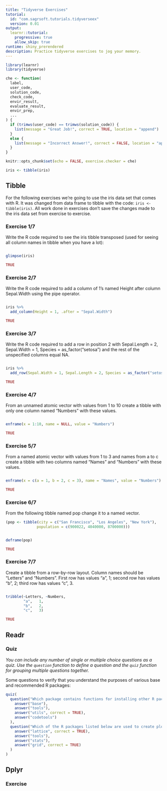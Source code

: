 ```yaml
---
title: "Tidyverse Exercises"
tutorial:
  id: "com.sagrsoft.tutorials.tidyverseex"
  version: 0.01
output: 
  learnr::tutorial:
    progressive: true
    allow_skip: true
runtime: shiny_prerendered
description: Practice tidyverse exercises to jog your memory.
---
```


```r
library(learnr)
library(tidyverse)

che <- function(
  label,
  user_code,
  solution_code,
  check_code,
  envir_result,
  evaluate_result,
  envir_prep,
  ...
) {
  if (trimws(user_code) == trimws(solution_code)) {
    list(message = "Great Job!", correct = TRUE, location = "append")  
  }
  else {
    list(message = "Incorrect Answer!", correct = FALSE, location = "append")
  }
}

knitr::opts_chunk$set(echo = FALSE, exercise.checker = che)

iris <- tibble(iris)
```


## Tibble

For the following exercises we're going to use the iris data set that comes with R. It was changed from data frame to tibble with the code: 
`iris <- tibble(iris)`.  All work done in exercises don't save the changes made to the iris data set from exercise to exercise.

### Exercise 1/7

Write the R code required to see the iris tibble transposed (used for seeing all column names in tibble when you have a lot):

```r

```

```r
glimpse(iris)
```

```r
TRUE
```

### Exercise 2/7

Write the R code required to add a column of 1's named Height after column Sepal.Width using the pipe operator.

```r

```

```r
iris %>% 
  add_column(Height = 1, .after = "Sepal.Width")
```

```r
TRUE
```

### Exercise 3/7

Write the R code required to add a row in position 2 with Sepal.Length = 2, Sepal.Width = 1, Species = as_factor("setosa") and the rest of the unspecified columns equal NA. 

```r

```

```r
iris %>% 
  add_row(Sepal.Width = 1, Sepal.Length = 2, Species = as_factor("setosa"), .before = 2)
```

```r
TRUE
```

### Exercise 4/7

From an unnamed atomic vector with values from 1 to 10 create a tibble with only one column named "Numbers" with these values. 

```r

```

```r
enframe(x = 1:10, name = NULL, value = "Numbers")
```

```r
TRUE
```

### Exercise 5/7

From a named atomic vector with values from 1 to 3 and names from a to c create a tibble with two columns named "Names" and "Numbers" with these values. 

```r

```

```r
enframe(x = c(a = 1, b = 2, c = 3), name = "Names", value = "Numbers")
```

```r
TRUE
```

### Exercise 6/7

From the following tibble named pop change it to a named vector.

```r
(pop <- tibble(city = c("San Francisco", "Los Angeles", "New York"),
              population = c(900022, 4040000, 8700000)))
```

```r

```

```r
deframe(pop)
```

```r
TRUE
```

### Exercise 7/7

Create a tibble from a row-by-row layout.  Column names should be "Letters" and "Numbers".  First row has values "a", 1; second row has values "b", 2; third row has values "c", 3.

```r

```

```r
tribble(~Letters, ~Numbers,
        "a",   1,
        "b",   2,
        "c",   3)
```

```r
TRUE
```

## Readr

### Quiz

*You can include any number of single or multiple choice questions as a quiz. Use the `question` function to define a question and the `quiz` function for grouping multiple questions together.*

Some questions to verify that you understand the purposes of various base and recommended R packages:

```r
quiz(
  question("Which package contains functions for installing other R packages?",
    answer("base"),
    answer("tools"),
    answer("utils", correct = TRUE),
    answer("codetools")
  ),
  question("Which of the R packages listed below are used to create plots?",
    answer("lattice", correct = TRUE),
    answer("tools"),
    answer("stats"),
    answer("grid", correct = TRUE)
  )
)
```

## Dplyr

### Exercise
